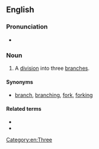 ==English==

===Pronunciation===
* {{rhymes|eɪʃən|lang=en}}

===Noun===
{{en-noun|~}}

# A [[division]] into three [[branch]]es.

====Synonyms====
* {{sense|division into three branches}} [[branch]], [[branching]], [[fork]], [[forking]]

====Related terms====
* {{l|en|bifurcation}}
* {{l|en|trifurcate}}

[[Category:en:Three]]